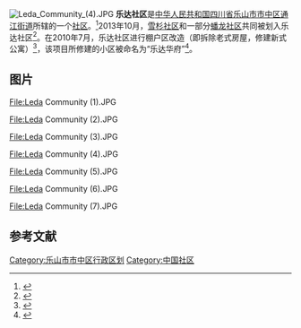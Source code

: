 {{expand|time=2013-12-29T11:34:29+00:00}}

[[File:Leda_Community_(4).JPG|right]]
'''乐达社区'''是[[中华人民共和国|中华人民共和国]][[四川省|四川省]][[乐山市|乐山市]][[市中区_(乐山市)|市中区]][[通江街道_(乐山市)|通江街道]]所辖的一个[[社区|社区]]。<ref>{{Cite web |url=http://sichuan.scol.com.cn/lsxw/content/2010-07/09/content_985350.htm?node=956 |title=四川在线 |accessdate=2013-12-29 |archive-date=2013-12-30 |archive-url=https://web.archive.org/web/20131230235524/http://sichuan.scol.com.cn/lsxw/content/2010-07/09/content_985350.htm?node=956 |dead-url=no }}</ref>2013年10月，[[雪杉社区|雪杉社区]]和一部分[[蟠龙社区|蟠龙社区]]共同被划入乐达社区<ref>{{Cite web |url=http://leshan.scol.com.cn/ggxw/content/2013-12/18/content_51484882.htm?node=113263 |title=四川在线乐山频道 |accessdate=2013-12-29 |archive-date=2019-11-01 |archive-url=https://web.archive.org/web/20191101064131/https://leshan.scol.com.cn/ggxw/content/2013-12/18/content_51484882.htm?node=113263 |dead-url=no }}</ref>。在2010年7月，乐达社区进行棚户区改造（即拆除老式房屋，修建新式公寓）<ref>{{Cite web |url=http://sichuan.scol.com.cn/lsxw/content/2010-07/09/content_985350.htm?node=956 |title=四川在线乐山新闻 |accessdate=2013-12-29 |archive-date=2013-12-30 |archive-url=https://web.archive.org/web/20131230235524/http://sichuan.scol.com.cn/lsxw/content/2010-07/09/content_985350.htm?node=956 |dead-url=no }}</ref>，该项目所修建的小区被命名为“乐达华府”<ref>{{Cite web |url=http://www.leshan.gov.cn/site/SiteZhuJianJu/NewsView.asp?ID=160316 |title=乐山市住房和城乡规划建设局 |access-date=2013-12-29 |archive-url=https://web.archive.org/web/20131231002438/http://www.leshan.gov.cn/site/SiteZhuJianJu/NewsView.asp?ID=160316 |archive-date=2013-12-31 |dead-url=yes }}</ref>。

==图片==
<gallery>

File:Leda Community (1).JPG

File:Leda Community (2).JPG

File:Leda Community (3).JPG

File:Leda Community (4).JPG

File:Leda Community (5).JPG

File:Leda Community (6).JPG

File:Leda Community (7).JPG

</gallery>

== 参考文献 ==
{{Reflist|2}}

[[Category:乐山市市中区行政区划|Category:乐山市市中区行政区划]]
[[Category:中国社区|Category:中国社区]]